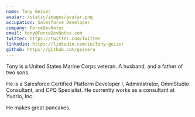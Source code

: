 ```yaml
---
name: Tony Geiser
avatar: /static/images/avatar.png
occupation: Salesforce Developer
company: ForceDevNotes
email: tony@ForceDevNotes.com
twitter: https://twitter.com/Twitter
linkedin: https://linkedin.com/in/tony-geiser
github: https://github.com/geisera
---
```


Tony is a United States Marine Corps veteran. A husband, and a father of two sons.

He is a Salesforce Certified Platform Developer I, Administrator, OmniStudio Consultant, and CPQ Specialist. He currently works as a consultant at Yudrio, Inc.

He makes great pancakes.
